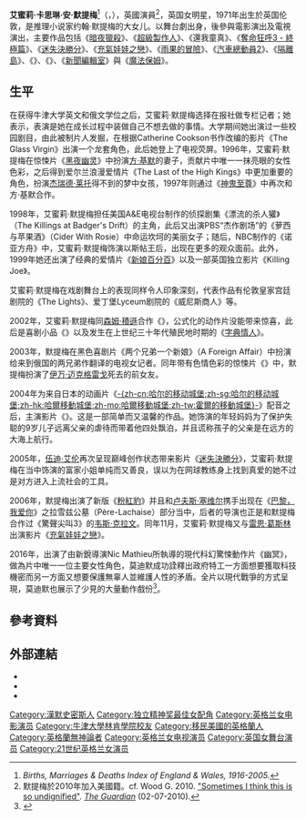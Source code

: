 {{noteTA
|G1=Show
|G2=Movie
|G3=TV
|1=zh-cn:艾蜜莉;zh-tw:艾蜜莉;zh-hk:艾蜜莉;
|2=zh-cn:默提梅;zh-tw:默提梅;zh-hk:默提梅;
|3=zh-hans:瓦尔·基尔默;zh-tw:方·基墨;zh-hant:方·基默;zh-hk:韋·基馬;zh-mo:韋·基馬;
|4=zh-cn:黑夜幽灵; zh-tw:暗夜獵殺;
|5=zh-cn:韦斯·克拉文; zh-tw:衛斯·克萊文; zh-hk:韋斯·奇里雲;
|6=zh-cn:亚历桑德罗·尼沃拉;zh-tw:亞力山卓·尼瓦拉;
}}
{{藝人
| name                    = 艾蜜莉·默提梅<br>{{small|{{lang|en|Emily Mortimer}}}}
| type                    = 女演员
| image                   = Emily Mortimer 2011 Shankbone.JPG
| caption                 = 2011年[[翠貝卡電影節|翠貝卡電影節]][[名利场_(杂志)|-{zh-hans:名利场; zh-hant:浮華世界;}-]]派對
| birthname               = Emily Kathleen A. Mortimer
| birthdate               = {{Birth date and age|1971|12|1}}
| birthplace              = {{UK}}[[伦敦|伦敦]][[芬斯伯里公園_(倫敦)|芬斯伯里公園]]
| deathdate               = 
| deathplace              = 
| nationality             = 
| famousworks             = 
| restingplace            = 
| restingplacecoordinates = 
| othername               = 
| height                  = 
| occupation              = 
| yearsactive             = 1995年至今
| spouse                  = {{Marriage|[[亞力山卓·尼瓦拉|亞力山卓·尼瓦拉]]|3 January 2003}}
| partner                 = 
| children                = 2
| parents                 = {{link-en|約翰·默提梅|John Mortimer}}
| influences              = 
| influenced              = 
| website                 = 
| imdb                 = nm0607865
| academyawards           = 
| afiawards               = 
| arielaward              = 
| baftaawards             = 
| cesarawards             = 
| emmyawards              = 
| filmfareawards          = 
| geminiawards            = 
| goldenglobeawards       = 
| goldenraspberryawards   = 
| goyaawards              = 
| grammyawards            = 
| iftaawards              = 
| laurenceolivierawards   = 
| naacpimageawards        = 
| nationalfilmawards      = 
| sagawards               = 
| tonyawards              = 
| awards                  = 
}}

'''艾蜜莉·卡思琳·安·默提梅'''<ref name=birth>''Births, Marriages & Deaths Index of England & Wales, 1916-2005.''</ref>（{{lang-en|Emily Kathleen Anne Mortimer}}，{{bd|1971年|12月1日}}），英國演員<ref>默提梅於2010年加入美國籍。cf. Wood G. 2010. [http://www.guardian.co.uk/lifeandstyle/2010/feb/07/emily-mortimer-interview-martin-scorsese "Sometimes I think this is so undignified"]. ''[[衛報|The Guardian]]'' (02-07-2010).</ref>，英国女明星，1971年出生於英国伦敦，是推理小说家约翰·默提梅的大女儿。以舞台劇出身，後參與電影演出及電視演出，主要作品包括《[[暗夜獵殺|暗夜獵殺]]》、《[[超級製作人|超級製作人]]》、《還我童真》、《[[驚聲尖叫3：終結篇|奪命狂呼3 - 終極篇]]》、《[[迷失決勝分|迷失決勝分]]》、《[[充氣娃娃之戀|充氣娃娃之戀]]》、《[[雨果_(电影)|雨果的冒險]]》、《[[汽車總動員2|汽車總動員2]]》、《[[隔離島|隔離島]]》、《{{link-en|哈里·布朗|Harry Brown (film)}}》、《{{link-en|我的白癡老哥|Our Idiot Brother}}》、《[[新聞編輯室|新聞編輯室]]》與《[[魔法保姆|魔法保姆]]》。

== 生平 ==
在获得牛津大学英文和俄文学位之后，艾蜜莉·默提梅选择在报社做专栏记者；她表示，表演是她在成长过程中装做自己不想去做的事情。大学期间她出演过一些校园剧目，由此被制片人发掘，在根据Catherine Cookson书作改编的影片《The Glass Virgin》出演一个龙套角色，此后她登上了电视荧屏。1996年，艾蜜莉·默提梅在惊悚片《[[黑夜幽灵|黑夜幽灵]]》中扮演[[方·基默|方·基默]]的妻子，贡献片中唯一一抹亮眼的女性色彩，之后得到爱尔兰浪漫爱情片《The Last of the High Kings》中更加重要的角色，扮演[[杰瑞德·莱托|杰瑞德·莱托]]得不到的梦中女孩，1997年则通过《[[神鬼至尊|神鬼至尊]]》中再次和方·基默合作。

1998年，艾蜜莉·默提梅担任美国A&E电视台制作的侦探剧集《漂流的杀人獾》（The Killings at Badger's Drift）的主角，此后又出演PBS“杰作剧场”的《萝西与苹果酒》（Cider With Rosie）中命运坎坷的美丽女子；随后，NBC制作的《诺亚方舟》中，艾蜜莉·默提梅饰演以斯帖王后，出现在更多的观众面前。此外，1999年她还出演了经典的爱情片《[[诺丁山_(电影)|新娘百分百]]》以及一部英国独立影片《Killing Joe》。

艾蜜莉·默提梅在戏剧舞台上的表现同样令人印象深刻，代表作品有伦敦皇家宫廷剧院的《The Lights》、爱丁堡Lyceum剧院的《威尼斯商人》等。{{Citation needed|2003年，由[[簡尼夫·班納|簡尼夫·班納]]执导的歌舞版本莎士比亚经典喜剧《Love's Labour's Lost》当中，被要求开口唱歌的她令一些影迷感到失望。不久后和[[布鲁斯·威利斯|布鲁斯·威利斯]]合作的《还我童真》（Disney's The Kid）再次让人们看到了英伦美女的迷人魅力。此外，这段时期她还出现在了吴宇森的《[[獵風行動|獵風行動]]》当中。|time=2020-02-03}}

2002年，艾蜜莉·默提梅同[[森姆·積遜|森姆·積遜]]合作《{{link-en|毒家交易|The 51st State}}》，公式化的动作片没能带来惊喜，此后是喜剧小品《{{link-en|美麗與動人|Lovely and Amazing}}》以及发生在上世纪三十年代殖民地时期的《[[字典情人|字典情人]]》。

2003年，默提梅在黑色喜剧片《两个兄弟一个新娘》（A Foreign Affair）中扮演给来到俄国的两兄弟作翻译的电视女记者。同年带有色情色彩的惊悚片《{{link-en|烈火亞當|Young Adam (film)}}》中，默提梅扮演了[[伊万·迈克格雷戈|伊万·迈克格雷戈]]死去的前女友。

2004年为来自日本的动画片《[[哈尔的移动城堡|-{zh-cn:哈尔的移动城堡;zh-sg:哈尔的移动城堡;zh-hk:哈爾移動城堡;zh-mo:哈爾移動城堡;zh-tw:霍爾的移動城堡}-]]》配音之后，主演影片《{{link-en|來信情緣|Dear Frankie|-{zh-cn:法兰基，我的爱;zh-tw:來信情緣;}-}}》。这是一部简单而又温馨的作品。她饰演的年轻妈妈为了保护失聪的9岁儿子远离父亲的虐待而带着他四处飘泊，并且谎称孩子的父亲是在远方的大海上航行。

2005年，[[伍迪·艾伦|伍迪·艾伦]]再次呈现巅峰创作状态带来影片《[[迷失決勝分|迷失決勝分]]》，艾蜜莉·默提梅在当中饰演的富家小姐单纯而又善良，误以为在网球教练身上找到真爱的她不过是对方进入上流社会的工具。

2006年，默提梅出演了新版《[[粉红豹_(2006年电影)|粉紅豹]]》并且和[[卢夫斯·塞维尔|卢夫斯·塞维尔]]携手出现在《[[巴黎，我爱你|巴黎，我爱你]]》之拉雪兹公墓（Père-Lachaise）部分当中，后者的导演也正是和默提梅合作过《驚聲尖叫3》的[[韦斯·克拉文|韦斯·克拉文]]。同年11月，艾蜜莉·默提梅又与[[瑞恩·高斯林|雷恩·葛斯林]]出演影片《[[充氣娃娃之戀|充氣娃娃之戀]]》。

2016年，出演了由新銳導演Nic Mathieu所執導的現代科幻驚悚動作片《幽冥》，做為片中唯一一位主要女性角色，莫迪默成功詮釋出政府特工一方面想要獲取科技機密而另一方面又想要保護無辜人並維護人性的矛盾。全片以現代戰爭的方式呈現，莫迪默也展示了少見的大量動作戲份<ref>{{cite news|title= Woman on the verge|work= [[衛報|Guardian]]|date=|url= http://www.guardian.co.uk/film/2001/dec/02/features.magazine|accessdate=2010-10-04}}</ref>。

== 參考資料 ==
{{reflist}}

== 外部連結 ==
{{commons category|Emily Mortimer}}
*{{IMDb name|607865}}
*{{Rotten Tomatoes|emily_mortimer}}
*{{tvtome person|141068}}

{{獨立精神獎最佳女配角}}
{{Authority control}}

{{DEFAULTSORT:Mortimer, Emily}}
[[Category:漢默史密斯人|Category:漢默史密斯人]]
[[Category:独立精神奖最佳女配角|Category:独立精神奖最佳女配角]]
[[Category:英格兰女电影演员|Category:英格兰女电影演员]]
[[Category:牛津大學林肯學院校友|Category:牛津大學林肯學院校友]]
[[Category:移民美國的英格蘭人|Category:移民美國的英格蘭人]]
[[Category:英格蘭無神論者|Category:英格蘭無神論者]]
[[Category:英格兰女电视演员|Category:英格兰女电视演员]]
[[Category:英国女舞台演员|Category:英国女舞台演员]]
[[Category:21世纪英格兰女演员|Category:21世纪英格兰女演员]]